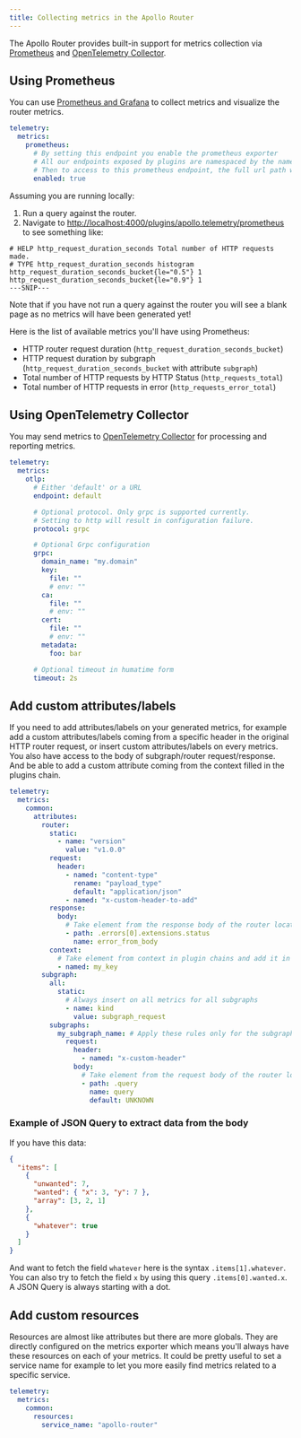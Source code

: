 ```yaml
---
title: Collecting metrics in the Apollo Router
---
```


The Apollo Router provides built-in support for metrics collection via [Prometheus](#using-prometheus) and [OpenTelemetry Collector](#using-opentelemetry-collector).

## Using Prometheus

You can use [Prometheus and Grafana](https://prometheus.io/docs/visualization/grafana/) to collect metrics and visualize the router metrics.

```yaml title="router.yaml"
telemetry:
  metrics:
    prometheus:
      # By setting this endpoint you enable the prometheus exporter
      # All our endpoints exposed by plugins are namespaced by the name of the plugin
      # Then to access to this prometheus endpoint, the full url path will be `/plugins/apollo.telemetry/prometheus`
      enabled: true
```

Assuming you are running locally:

1. Run a query against the router.
2. Navigate to [http://localhost:4000/plugins/apollo.telemetry/prometheus](http://localhost:4000/plugins/apollo.telemetry/prometheus) to see something like:

```
# HELP http_request_duration_seconds Total number of HTTP requests made.
# TYPE http_request_duration_seconds histogram
http_request_duration_seconds_bucket{le="0.5"} 1
http_request_duration_seconds_bucket{le="0.9"} 1
---SNIP---
```

Note that if you have not run a query against the router you will see a blank page as no metrics will have been generated yet!

Here is the list of available metrics you'll have using Prometheus:

- HTTP router request duration (`http_request_duration_seconds_bucket`)
- HTTP request duration by subgraph (`http_request_duration_seconds_bucket` with attribute `subgraph`)
- Total number of HTTP requests by HTTP Status (`http_requests_total`)
- Total number of HTTP requests in error (`http_requests_error_total`)

## Using OpenTelemetry Collector

You may send metrics to [OpenTelemetry Collector](https://opentelemetry.io/docs/collector/) for processing and reporting metrics.

```yaml title="router.yaml"
telemetry:
  metrics:
    otlp:
      # Either 'default' or a URL
      endpoint: default

      # Optional protocol. Only grpc is supported currently.
      # Setting to http will result in configuration failure.
      protocol: grpc

      # Optional Grpc configuration
      grpc:
        domain_name: "my.domain"
        key:
          file: ""
          # env: ""
        ca:
          file: ""
          # env: ""
        cert:
          file: ""
          # env: ""
        metadata:
          foo: bar

      # Optional timeout in humatime form
      timeout: 2s
```

## Add custom attributes/labels

If you need to add attributes/labels on your generated metrics, for example add a custom attributes/labels coming from a specific header in the original HTTP router request, or insert custom attributes/labels on every metrics.
You also have access to the body of subgraph/router request/response. And be able to add a custom attribute coming from the context filled in the plugins chain.

```yaml title="router.yaml"
telemetry:
  metrics:
    common:
      attributes:
        router:
          static:
            - name: "version"
              value: "v1.0.0"
          request:
            header:
              - named: "content-type"
                rename: "payload_type"
                default: "application/json"
              - named: "x-custom-header-to-add"
          response:
            body:
              # Take element from the response body of the router located at this path
              - path: .errors[0].extensions.status
                name: error_from_body
          context:
            # Take element from context in plugin chains and add it in attributes
            - named: my_key
        subgraph:
          all:
            static:
              # Always insert on all metrics for all subgraphs
              - name: kind
                value: subgraph_request
          subgraphs:
            my_subgraph_name: # Apply these rules only for the subgraph named `my_subgraph_name`
              request:
                header:
                  - named: "x-custom-header"
                body:
                  # Take element from the request body of the router located at this path (here it's the query)
                  - path: .query
                    name: query
                    default: UNKNOWN
```

### Example of JSON Query to extract data from the body

If you have this data:

```json
{
  "items": [
    {
      "unwanted": 7,
      "wanted": { "x": 3, "y": 7 },
      "array": [3, 2, 1]
    },
    {
      "whatever": true
    }
  ]
}
```

And want to fetch the field `whatever` here is the syntax `.items[1].whatever`. You can also try to fetch the field `x` by using this query `.items[0].wanted.x`. A JSON Query is always starting with a dot.

## Add custom resources

Resources are almost like attributes but there are more globals. They are directly configured on the metrics exporter which means you'll always have these resources on each of your metrics. It could be pretty useful to set
a service name for example to let you more easily find metrics related to a specific service.

```yaml title="router.yaml"
telemetry:
  metrics:
    common:
      resources:
        service_name: "apollo-router"
```
